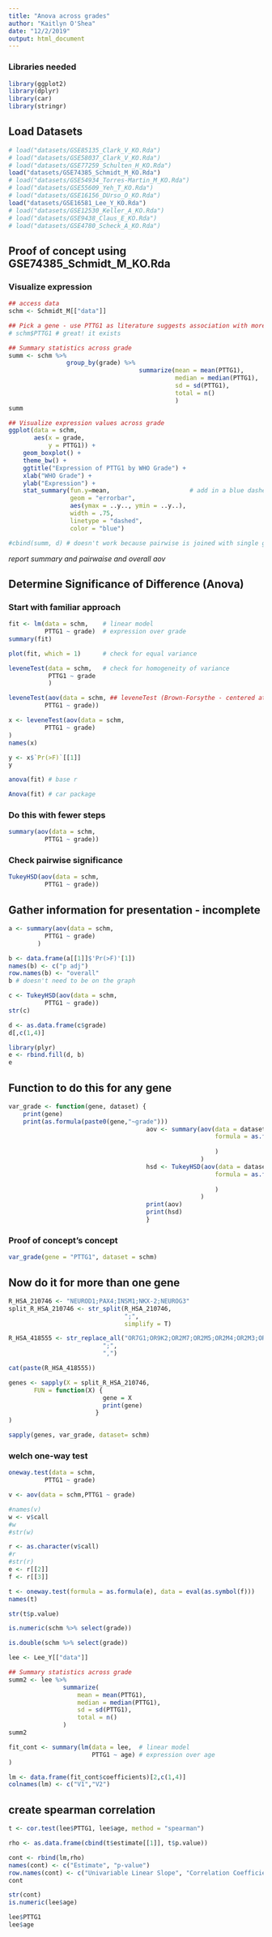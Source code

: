 ```yaml
---
title: "Anova across grades"
author: "Kaitlyn O'Shea"
date: "12/2/2019"
output: html_document
---
```


### Libraries needed
```r
library(ggplot2)
library(dplyr)
library(car)
library(stringr)
```

## Load Datasets
```r
# load("datasets/GSE85135_Clark_V_KO.Rda")
# load("datasets/GSE58037_Clark_V_KO.Rda")
# load("datasets/GSE77259_Schulten_H_KO.Rda")
load("datasets/GSE74385_Schmidt_M_KO.Rda")
# load("datasets/GSE54934_Torres-Martin_M_KO.Rda")
# load("datasets/GSE55609_Yeh_T_KO.Rda")
# load("datasets/GSE16156_DUrso_O_KO.Rda")
load("datasets/GSE16581_Lee_Y_KO.Rda")
# load("datasets/GSE12530_Keller_A_KO.Rda")
# load("datasets/GSE9438_Claus_E_KO.Rda")
# load("datasets/GSE4780_Scheck_A_KO.Rda")
```

## Proof of concept using GSE74385_Schmidt_M_KO.Rda

### Visualize expression
```r
## access data
schm <- Schmidt_M[["data"]]

## Pick a gene - use PTTG1 as literature suggests association with more agressive (higher grade) 
# schm$PTTG1 # great! it exists

## Summary statistics across grade
summ <- schm %>% 
                group_by(grade) %>% 
                                    summarize(mean = mean(PTTG1), 
                                              median = median(PTTG1), 
                                              sd = sd(PTTG1),
                                              total = n()
                                              )
summ

## Visualize expression values across grade
ggplot(data = schm, 
       aes(x = grade, 
           y = PTTG1)) +
    geom_boxplot() +
    theme_bw() +
    ggtitle("Expression of PTTG1 by WHO Grade") +
    xlab("WHO Grade") +
    ylab("Expression") +
    stat_summary(fun.y=mean,                      # add in a blue dashed line at the mean
                 geom = "errorbar", 
                 aes(ymax = ..y.., ymin = ..y..),
                 width = .75, 
                 linetype = "dashed",
                 color = "blue")

#cbind(summ, d) # doesn't work because pairwise is joined with single grade - duh
```
*report summary and pairwaise and overall aov*

## Determine Significance of Difference (Anova)

### Start with familiar approach
```r
fit <- lm(data = schm,    # linear model  
          PTTG1 ~ grade)  # expression over grade
summary(fit)   
```

```r
plot(fit, which = 1)      # check for equal variance

leveneTest(data = schm,   # check for homogeneity of variance
           PTTG1 ~ grade
           )

leveneTest(aov(data = schm, ## leveneTest (Brown-Forsythe - centered at median) takes an aov object - already in the app! woot    
          PTTG1 ~ grade))
```
```r
x <- leveneTest(aov(data = schm,    
          PTTG1 ~ grade)
)
names(x)

y <- x$`Pr(>F)`[[1]]
y
```



```r
anova(fit) # base r

Anova(fit) # car package
```
### Do this with fewer steps
```r
summary(aov(data = schm,     
          PTTG1 ~ grade))
```
### Check pairwise significance
```r
TukeyHSD(aov(data = schm,     
          PTTG1 ~ grade))
```

## Gather information for presentation - incomplete
```r
a <- summary(aov(data = schm,     
          PTTG1 ~ grade)
        )

b <- data.frame(a[[1]]$'Pr(>F)'[1])
names(b) <- c("p adj")
row.names(b) <- "overall"
b # doesn't need to be on the graph
```

```r
c <- TukeyHSD(aov(data = schm,     
          PTTG1 ~ grade))
str(c)

d <- as.data.frame(c$grade)
d[,c(1,4)]

library(plyr)
e <- rbind.fill(d, b)
e
```

## Function to do this for any gene
```r
var_grade <- function(gene, dataset) {
    print(gene)
    print(as.formula(paste0(gene,"~grade")))
                                      aov <- summary(aov(data = dataset,                        # aov, call the dataset
                                                         formula = as.formula(paste0(gene,      # formula to take gene input
                                                                                    "~grade"))  # interpret grade as variable
                                                         )
                                                     )
                                      hsd <- TukeyHSD(aov(data = dataset,                       # hsd, call the dataset
                                                         formula = as.formula(paste0(gene,      # formula to take gene input
                                                                                    "~grade"))  # interpret grade as variable
                                                         )
                                                     )
                                      print(aov)                                                # print aov 
                                      print(hsd)                                                # print hsd
                                      }
```

### Proof of concept's concept
```r
var_grade(gene = "PTTG1", dataset = schm)
```

## Now do it for more than one gene
```r
R_HSA_210746 <- "NEUROD1;PAX4;INSM1;NKX-2;NEUROG3"
split_R_HSA_210746 <- str_split(R_HSA_210746,
                                ";",
                                simplify = T)

R_HSA_418555 <- str_replace_all("OR7G1;OR9K2;OR2M7;OR2M5;OR2M4;OR2M3;OR2M2;OR52N2;OR5D18;OR10W1;OR5D16;OR5B3;OR5B2;OR5D14;OR5D13;OR8H3;OR8H2;OR8H1;OR2L8;OR1J2;OR2L3;TAAR5;OR2L2;OR5R1;OR6T1;OR10V1;OR4C12;OR6C6;OR6C4;OR8G5;OR6C3;OR4C16;OR6C2;OR4C15;OR5AK2;OR9I1;OR2K2;OR10T2;CRHR2;OR5M11;OR5M10;OR7D4;GPR15;OR4N5;OR2J3;OR2J2;OR4N4;OR10S1;OR4N2;OR52K2;OR9G9;OR4D11;OR10C1;OR9G4;OR9G1;GPR27;OR10J1;OR11L1;GPR25;OR10J3;OR10J5;OR5W2;OR6Y1;OR5AP2;OR5B12;OR52B2;OR5B17;OR4D5;OR4D1;OR1N1;OR10Z1;OR6X1;OR52R1;OR4C6;OR3A4;OR3A3;OR4A15;OR4A16;OR8K5;OR8K3;OR10H1;OR8K1;OR10H2;OR10H5;ADCY8;OR1M1;OR4S2;ADCY5;NPS;GPR150;OR4C45;OR5AN1;GPHA2;OR1F2P;OR4C46;OR6F1;OR8J3;OR8J1;OR14A16;OR10G4;OR51M1;OR1L3;OR5T3;OR5T2;OR5T1;OR10X1;ADM2;MC5R;OR10G8;OR4A5;OR10G9;OR1C1;OR5K4;OR5K2;OR5K1;OR6M1;OR2T12;OR2T10;OR5H15;OR1S2;OR1S1;OR13D1;OR1B1;OR2D2;OR14C36;OR5J2;OR5AS1;OR52E2;OR2T8;OR2T6;OR2T5;OR2T4;OR2T3;OR13C8;OR4X2;OR2L13;OR5AC2;OR51T1;OR13C3;OR1A2;OR1A1;OR6K6;OR6K3;OR5AR1;OR6K2;OR5I1;GPR84;OR1Q1;OR2AK2;OR4A47;OR4F6;OR5H6;DRD5;OR10K2;OR10K1;OR5H1;RLN2;OR2A7;OR51A2;RLN1;OR51A7;OR14J1;OR8U8;OR1G1;OR4M2;OR4M1;OXT;OR10AG1;OR8U1;OR8D4;OR8D1;TSHB;OR51G1;OR6C75;OR2H2;OR1F1;OR6C74;OR13G1;OR2H1;OR14I1;OR6P1;GIP;OR2B11;OR10A3;OR10A5;OR2G6;OR5M9;OR51F1;OR5M8;OR2G3;OR1E2;OR6C65;OR2G2;OR1E1;OR5M3;OR5M1;OR10P1;OR2T34;OR2T33;OR2W3;OR2W1;OR8B4;GNG8;OR8B3;OR6C68;OR13F1;OR12D2;OR1D5;OR2T27;OR1D4;OR2T29;OR5L2;OR6N2;OR5L1;OR6N1;OR51V1;OR11A1",
                          ";",
                          ",")

cat(paste(R_HSA_418555))

genes <- sapply(X = split_R_HSA_210746,
       FUN = function(X) {
                          gene = X
                          print(gene)
                        }
)

sapply(genes, var_grade, dataset= schm)
```

### welch one-way test
```r
oneway.test(data = schm,     
          PTTG1 ~ grade)

v <- aov(data = schm,PTTG1 ~ grade)

#names(v)
w <- v$call
#w
#str(w)

r <- as.character(v$call)
#r
#str(r)
e <- r[[2]]
f <- r[[3]]

t <- oneway.test(formula = as.formula(e), data = eval(as.symbol(f)))
names(t)

str(t$p.value)

```



```r
is.numeric(schm %>% select(grade))

is.double(schm %>% select(grade))

```
```r
lee <- Lee_Y[["data"]]

## Summary statistics across grade
summ2 <- lee %>% 
               summarize(
                   mean = mean(PTTG1), 
                   median = median(PTTG1), 
                   sd = sd(PTTG1),
                   total = n()
               )
summ2

```

```r
fit_cont <- summary(lm(data = lee,  # linear model  
                       PTTG1 ~ age) # expression over age
) 

lm <- data.frame(fit_cont$coefficients)[2,c(1,4)]
colnames(lm) <- c("V1","V2")
```

## create spearman correlation
```r
t <- cor.test(lee$PTTG1, lee$age, method = "spearman")

rho <- as.data.frame(cbind(t$estimate[[1]], t$p.value))

cont <- rbind(lm,rho)
names(cont) <- c("Estimate", "p-value")
row.names(cont) <- c("Univariable Linear Slope", "Correlation Coefficient")
cont
```
```r
str(cont)
is.numeric(lee$age)
```
```r
lee$PTTG1
lee$age
```

